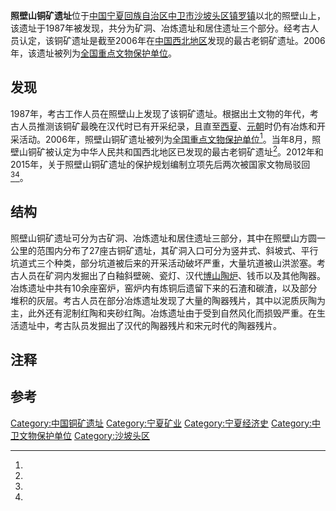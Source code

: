 {{文物保护单位
| 级别 = 全国
| 图片 = 
| 名称 = 照壁山铜矿遗址
| 编号 = 6-215
| 分类 = 古遗址
| 时代 = [[汉朝|汉]]
| 所在 = [[宁夏回族自治区|宁夏回族自治区]][[中卫市|中卫市]]
| 登录 = 2006年
| Cat = 宁夏全国重点文物保护单位
}}
'''照壁山铜矿遗址'''位于[[中华人民共和国|中国]][[宁夏回族自治区|宁夏回族自治区]][[中卫市|中卫市]][[沙坡头区|沙坡头区]][[镇罗镇|镇罗镇]]以北的照壁山上，该遗址于1987年被发现，共分为矿洞、冶炼遗址和居住遗址三个部分。经考古人员认定，该铜矿遗址是截至2006年在[[中国西北地区|中国西北地区]]发现的最古老铜矿遗址。2006年，该遗址被列为[[全国重点文物保护单位|全国重点文物保护单位]]。

==发现==
1987年，考古工作人员在照壁山上发现了该铜矿遗址。根据出土文物的年代，考古人员推测该铜矿最晚在汉代时已有开采纪录，且直至[[西夏|西夏]]、[[元朝|元朝]]时仍有冶炼和开采活动{{r|three|page=28}}{{efn|1=有说法认为其开采时间能上溯至春秋战国时期{{r|four|page=59}}。}}。2006年，照壁山铜矿遗址被列为[[全国重点文物保护单位|全国重点文物保护单位]]<ref name="one"/>。当年8月，照壁山铜矿被认定为中华人民共和国西北地区已发现的最古老铜矿遗址<ref name="two"/>。2012年和2015年，关于照壁山铜矿遗址的保护规划编制立项先后两次被国家文物局驳回<ref name="six"/><ref name="seven"/>。
==结构==
照壁山铜矿遗址可分为古矿洞、冶炼遗址和居住遗址三部分，其中在照壁山方圆一公里的范围内分布了27座古铜矿遗址，其矿洞入口可分为竖井式、斜坡式、平行坑道式三个种类，部分坑道被后来的开采活动破坏严重，大量坑道被山洪淤塞。考古人员在矿洞内发掘出了白釉斜壁碗、瓷灯、汉代[[博山炉|博山陶炉]]、钱币以及其他陶器。冶炼遗址中共有10余座窑炉，窑炉内有炼铜后遗留下来的石渣和碳渣，以及部分堆积的灰层。考古人员在部分冶炼遗址发现了大量的陶器残片，其中以泥质灰陶为主，此外还有泥制红陶和夹砂红陶。冶炼遗址由于受到自然风化而损毁严重。在生活遗址中，考古队员发掘出了汉代的陶器残片和宋元时代的陶器残片{{r|three|page=29}}。{{r|three|page=28-29}}{{r|five|page=361}}
==注释==
{{notelist}}
==参考==
{{reflist|2|refs=
<ref name="one">{{cite news |language = zh-cn |url = http://www.ncha.gov.cn/col/col1649/index.html |title = 国务院关于核定并公布第六批全国重点文物保护单位的通知 |publisher = 中华人民共和国国家文物局 |date = 2010-12-22 |accessdate = 2015-01-28 |archive-url = https://web.archive.org/web/20141006110251/http://www.sach.gov.cn/col/col1649/index.html |archive-date = 2014-10-06 |dead-url = yes }}</ref>
<ref name="two">{{cite journal zh |author = |date=2006-08-17 |title=中卫市：发现西北最古老铜矿遗址 |journal=宁夏日报 |volume= |issue= |pages= |id= |url= |accessdate=2018-01-28 |quote= }}</ref>
<ref name="three">{{Cite book | author = 贠有强 | title = 宁夏历史文化遗存和文物古迹 | location = 银川 | publisher = 宁夏人民出版社 | date = 2008-09 | pages =186 | ISBN = 978-7-227-03886-3 | accessdate = 2017-03-08 | quote = }}</ref>
<ref name="four">{{Cite book | author = 许成，董宏征编著 | title = 宁夏文物 | location = 银川 | publisher = 宁夏人民出版社 | date = 2006-06 | pages =299 | ISBN = 7-227-03007-5 | accessdate = 2017-03-08 | quote = }}</ref>
<ref name="five">{{Cite book | author = 丘富科编著 | title = 中国文化遗产词典 | location = 北京 | publisher = 文物出版社 | date = 2009-06 | pages =577 | ISBN = 978-7-5010-2421-6 | accessdate = 2017-03-08 | quote = }}</ref>
<ref name="six">{{cite news |language = zh-cn |url = http://www.ncha.gov.cn/art/2012/3/28/art_2180_105820.html |title = 关于张家场城址等4处全国重点文物保护单位保护规划立项的意见 |publisher = 中华人民共和国国家文物局 |date = 2012-03-28 |accessdate = 2017-02-09 |archive-date = 2019-12-20 |archive-url = https://web.archive.org/web/20191220123140/http://www.ncha.gov.cn/art/2012/3/28/art_2180_105820.html |dead-url = no }}</ref>
<ref name="seven">{{cite news |language = zh-cn |url = http://www.ncha.gov.cn/art/2015/4/10/art_2237_31715.html |title = 关于照壁山铜矿遗址保护规划编制立项的意见 |publisher = 中华人民共和国国家文物局 |date = 2015-04-10 |accessdate = 2017-02-09 |archive-date = 2019-12-20 |archive-url = https://web.archive.org/web/20191220130117/http://www.ncha.gov.cn/art/2015/4/10/art_2237_31715.html |dead-url = no }}</ref>
}}

{{宁夏全国重点文物保护单位}}
[[Category:中国铜矿遗址|Category:中国铜矿遗址]]
[[Category:宁夏矿业|Category:宁夏矿业]]
[[Category:宁夏经济史|Category:宁夏经济史]]
[[Category:中卫文物保护单位|Category:中卫文物保护单位]]
[[Category:沙坡头区|Category:沙坡头区]]